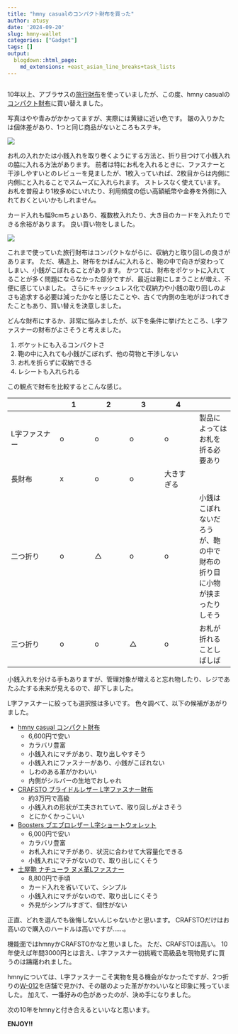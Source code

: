 ```yaml
---
title: "hmny casualのコンパクト財布を買った"
author: atusy
date: '2024-09-20'
slug: hmny-wallet
categories: ["Gadget"]
tags: []
output:
  blogdown::html_page:
    md_extensions: +east_asian_line_breaks+task_lists
---
```


```r
```

10年以上、アブラサスの[旅行財布](https://superclassic.jp/products/40601)を使っていましたが、この度、hmny casualの[コンパクト財布](https://store.ruboa.com/?pid=122792979)に買い替えました。

写真はやや青みがかかってますが、実際には黄緑に近い色です。
皺の入りかたは個体差があり、1つと同じ商品がないところもステキ。

![](images/wallet.jpg)

お札の入れかたは小銭入れを取り巻くようにする方法と、折り目つけて小銭入れの脇に入れる方法があります。
前者は特にお札を入れるときに、ファスナーと干渉しやすいとのレビューを見ましたが、1枚入っていれば、2枚目からは内側に内側にと入れることでスムーズに入れられます。
ストレスなく使えています。
お札を普段より1枚多めにいれたり、利用頻度の低い高額紙幣や金券を外側に入れておくといいかもしれません。

カード入れも幅9cmちょいあり、複数枚入れたり、大き目のカードを入れたりできる余裕があります。
良い買い物をしました。

![](images/wallet-inside.jpg)

これまで使っていた旅行財布はコンパクトながらに、収納力と取り回しの良さがあります。
ただ、構造上、財布をかばんに入れると、鞄の中で向きが変わってしまい、小銭がこぼれることがあります。
かつては、財布をポケットに入れてることが多く問題にならなかった部分ですが、最近は鞄にしまうことが増え、不便に感じていました。
さらにキャッシュレス化で収納力や小銭の取り回しのよさも追求する必要は減ったかなと感じたことや、古くで内側の生地がほつれてきたこともあり、買い替えを決意しました。

どんな財布にするか、非常に悩みましたが、以下を条件に挙げたところ、L字ファスナーの財布がよさそうと考えました。

1. ポケットにも入るコンパクトさ
2. 鞄の中に入れても小銭がこぼれず、他の荷物と干渉しない
3. お札を折らずに収納できる
4. レシートも入れられる

この観点で財布を比較するとこんな感じ。

|    | 1 | 2 | 3 | 4 |   |
|----|---|---|---|---|---|
| L字ファスナー | o | o | o | o | 製品によってはお札を折る必要あり |
| 長財布 | x | o | o | 大きすぎる |
| 二つ折り | o | △ | o | o | 小銭はこぼれないだろうが、鞄の中で財布の折り目に小物が挟まったりしそう |
| 三つ折り | o | o | △ | o | お札が折れることしばしば |

小銭入れを分ける手もありますが、管理対象が増えると忘れ物したり、レジであたふたする未来が見えるので、却下しました。

L字ファスナーに絞っても選択肢は多いです。
色々調べて、以下の候補があがりました。

- [hmny casual コンパクト財布](https://store.ruboa.com/?pid=122792979)
  - 6,600円で安い
  - カラバリ豊富
  - 小銭入れにマチがあり、取り出しやすそう
  - 小銭入れにファスナーがあり、小銭がこぼれない
  - しわのある革がかわいい
  - 内側がシルバーの生地でおしゃれ
- [CRAFSTO ブライドルレザー L字ファスナー財布](https://crafsto.jp/products/sw-005-br?utm_source=youtuber&utm_medium=aff&utm_campaign=aff_cv&utm_term=takabon&utm_content=m1&variant-color=black&variant=32893742317697)
  - 約3万円で高級
  - 小銭入れの形状が工夫されていて、取り回しがよさそう
  - とにかくかっこいい
- [Boosters ブエブロレザー L字ショートウォレット](https://item.rakuten.co.jp/freespirits/wallet00976/?scid=af_pc_etc&sc2id=af_101_0_0)
  - 6,000円で安い
  - カラバリ豊富
  - お札入れにマチがあり、状況に合わせて大容量化できる
  - 小銭入れにマチがないので、取り出しにくそう
- [土屋鞄 ナチューラ ヌメ革Lファスナー](https://tsuchiya-kaban.jp/collections/lfas/products/na-l-zip-purse)
  - 8,800円で手頃
  - カード入れを省いていて、シンプル
  - 小銭入れにマチがないので、取り出しにくそう
  - 外見がシンプルすぎて、個性がない

正直、どれを選んでも後悔しないんじゃないかと思います。
CRAFSTOだけはお高いので購入のハードルは高いですが……。

機能面ではhmnyかCRAFSTOかなと思いました。
ただ、CRAFSTOは高い。
10年使えば年間3000円とは言え、L字ファスナー初挑戦で高級品を現物見ずに買うのは躊躇われました。

hmnyについては、L字ファスナーこそ実物を見る機会がなかったですが、2つ折りの[W-012](https://store.ruboa.com/?pid=69516554)を店舗で見かけ、その皺のよった革がかわいいなと印象に残っていました。
加えて、一番好みの色があったのが、決め手になりました。

次の10年をhmnyと付き合えるといいなと思います。

**ENJOY!!**
